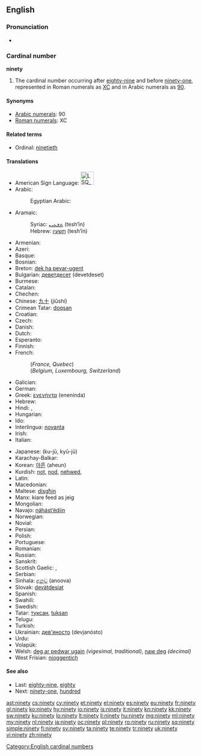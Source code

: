 ==English==

===Pronunciation===
* {{audio|en-us-ninety.ogg|Audio (US)}}

===Cardinal number===
'''ninety'''

# The cardinal number occurring after [[eighty-nine]] and before [[ninety-one]], represented in Roman numerals as [[XC]] and in Arabic numerals as [[90]].

====Synonyms====
* [[w:Arabic numerals|Arabic numerals]]: 90
* [[w:Roman numerals|Roman numerals]]: XC

====Related terms====
* Ordinal: [[ninetieth]]

====Translations====
{{trans-top|90}}
* American Sign Language: [[Image:LSQ 90.jpg|35px]]
* Arabic: {{t-|ar|تسعون|alt=تِسْعُونَ|tr=tis3uuna}}
*: Egyptian Arabic: {{tø|arz|تسعين||tr=tis3iin|sc=Arab|xs=Egyptian Arabic}}
* Aramaic:
*: Syriac: [[ܬܫܥܝܢ]] (tesh‘īn) {{c}}
*: Hebrew: [[תשעין]] (tesh‘īn) {{c}}
* Armenian: {{t-|hy|իննսուն|tr=innsun}}
* Azeri: {{t|az|doxsan}}
* Basque: {{t|eu|laurogeita hamar}}
* Bosnian: {{t-|bs|devedeset}}
* Breton: [[dek ha pevar-ugent]]
* Bulgarian: [[деветдесет]] (devetdeset)
* Burmese: {{t|my|ကိုးဆယ်|tr=ko:zè|sc=Mymr}}
* Catalan: {{t+|ca|noranta}}
* Chechen: {{tø|ce|дезткъе итт|tr=deztghe itt}}
* Chinese: [[九十]] (jiǔshí)
* Crimean Tatar: [[doqsan]]
* Croatian: {{t-|hr|devedeset|alt=devedèsēt}}
* Czech: {{t-|cs|devadesát}}
* Danish: {{t+|da|halvfems}}
* Dutch: {{t+|nl|negentig|f}}
* Esperanto: {{t-|eo|naŭdek|xs=Esperanto}}
* Finnish: {{t+|fi|yhdeksänkymmentä}}
* French:
*: (''France, Quebec'') {{t+|fr|quatre-vingt-dix}}
*: (''Belgium, Luxembourg, Switzerland'') {{t+|fr|nonante}}
* Galician: {{t+|gl|noventa|xs=Galician}}
* German: {{t+|de|neunzig|f}}
* Greek: [[ενενήντα]] (enenínda)
* Hebrew: {{t-|he|תשעים|m|f|alt=תִּשְׁעִים|tr=tiš'ím}}
* Hindi: {{t-|hi|नब्बे|tr=nabbe|xs=Hindi}},  {{t-|hi|नव्वे|tr=navve|xs=Hindi}}
* Hungarian: {{t+|hu|kilencven}}
* Ido: {{t+|io|nonadek|xs=Ido}}
* Interlingua: [[novanta]]
* Irish: {{t|ga|nócha}}
* Italian: {{t+|it|novanta}}
{{trans-mid}}
* Japanese: {{t|ja|九十}} (ku-jū, kyū-jū)
* Karachay-Balkar: {{tø|krc|токъсан|tr=toqsan|sc=Cyrl}}
* Korean: [[아흔]] (aheun)
* Kurdish: [[not]], [[nod]], [[nehwed]], {{ku-Arab|[[نه‌وه‌ت]]}}
* Latin: {{t-|la|nonaginta}}
* Macedonian: {{t-|mk|деведесет|tr=devédeset}}
* Maltese: [[disgħin]]
* Manx: kiare feed as jeig
* Mongolian: {{t-|mn|ер|sc=Cyrl|xs=Mongolian}}
* Navajo: [[náhástʼédiin]]
* Norwegian: {{t+|no|nitti}}
* Novial: {{tø|nov|ninanti|xs=Novial}}
* Persian: {{t-|fa|نود|alt=نَوَد|tr=navad|xs=Persian}}
* Polish: {{t|pl|dziewięćdziesiąt}}
* Portuguese: {{t+|pt|noventa}}
* Romanian: {{t-|ro|nouăzeci}}
* Russian: {{t+|ru|девяносто|tr=devjanósto}}
* Sanskrit: {{t+|sa|नवति|tr=navatí}}
* Scottish Gaelic: {{qualifier|old system}} {{t-|gd|ceithir|xs=Scottish Gaelic}} {{t-|gd|fichead|xs=Scottish Gaelic}} {{t-|gd|'s|xs=Scottish Gaelic}} {{t-|gd|a|xs=Scottish Gaelic}} {{t-|gd|deich|xs=Scottish Gaelic}}, {{qualifier|new system}} {{t-|gd|naochad|xs=Scottish Gaelic}}
* Serbian: {{t-|sr|деведесет|tr=[[devedeset]]|sc=Cyrl}}
* Sinhala: [[අනූව]] (anoova)
* Slovak: [[devätdesiat]]
* Spanish: {{t+|es|noventa}}
* Swahili: {{t|sw|tisini|xs=Swahili}}
* Swedish: {{t+|sv|nittio}}
* Tatar: [[туксан#Tatar|туксан]], [[tuksan#Tatar|tuksan]]
* Telugu: {{t|te|తొంభై|tr=tombhay}}
* Turkish: {{t|tr|doksan}}
* Ukrainian: [[дев'яносто]] (devjanósto)
* Urdu: {{t-|ur|نوے|tr=navve|xs=Urdu}}
* Volapük: {{t|vo|züldeg}}
* Welsh: [[deg ar pedwar ugain]] ''(vigesimal, traditional)'', [[naw deg]] ''(decimal)''
* West Frisian: [[njoggentich]]
{{trans-bottom}}

====See also====
* Last: [[eighty-nine]], [[eighty]]
* Next: [[ninety-one]], [[hundred]]

[[Category:English cardinal numbers]]

[[ast:ninety]]
[[cs:ninety]]
[[cy:ninety]]
[[et:ninety]]
[[el:ninety]]
[[es:ninety]]
[[eu:ninety]]
[[fr:ninety]]
[[gl:ninety]]
[[ko:ninety]]
[[hy:ninety]]
[[io:ninety]]
[[is:ninety]]
[[it:ninety]]
[[kn:ninety]]
[[kk:ninety]]
[[sw:ninety]]
[[ku:ninety]]
[[lo:ninety]]
[[lt:ninety]]
[[li:ninety]]
[[hu:ninety]]
[[mg:ninety]]
[[ml:ninety]]
[[my:ninety]]
[[nl:ninety]]
[[ja:ninety]]
[[oc:ninety]]
[[pl:ninety]]
[[ro:ninety]]
[[ru:ninety]]
[[sq:ninety]]
[[simple:ninety]]
[[fi:ninety]]
[[sv:ninety]]
[[ta:ninety]]
[[te:ninety]]
[[tr:ninety]]
[[uk:ninety]]
[[vi:ninety]]
[[zh:ninety]]